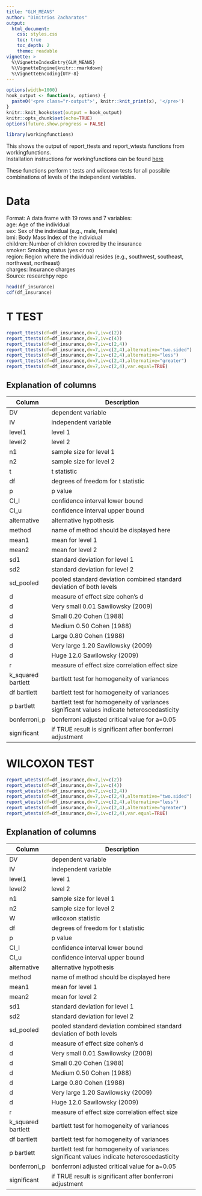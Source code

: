 ```yaml
---
title: "GLM_MEANS"
author: "Dimitrios Zacharatos"
output:
  html_document:
    css: styles.css
    toc: true
    toc_depth: 2
    theme: readable
vignette: >
  %\VignetteIndexEntry{GLM_MEANS}
  %\VignetteEngine{knitr::rmarkdown}
  %\VignetteEncoding{UTF-8}
---
```


```r
options(width=1000)
hook_output <- function(x, options) {
  paste0('<pre class="r-output">', knitr::knit_print(x), '</pre>')
}
knitr::knit_hooks$set(output = hook_output)
knitr::opts_chunk$set(echo=TRUE)
options(future.show.progress = FALSE)
```

```r
library(workingfunctions)
```

This shows the output of report_ttests and report_wtests functions from workingfunctions.  
Installation instructions for workingfunctions can be found [here](https://github.com/sedzinfo/workingfunctions)

These functions perform t tests and wilcoxon tests for all possible combinations of levels of the independent variables.

# Data
Format: A data frame with 19 rows and 7 variables:  
age: Age of the individual  
sex: Sex of the individual (e.g., male, female)  
bmi: Body Mass Index of the individual  
children: Number of children covered by the insurance  
smoker: Smoking status (yes or no)  
region: Region where the individual resides (e.g., southwest, southeast, northwest, northeast)  
charges: Insurance charges  
Source: researchpy repo  

```r
head(df_insurance)
cdf(df_insurance)
```

# T TEST
```r
report_ttests(df=df_insurance,dv=7,iv=c(2))
report_ttests(df=df_insurance,dv=7,iv=c(4))
report_ttests(df=df_insurance,dv=7,iv=c(2,4))
report_ttests(df=df_insurance,dv=7,iv=c(2,4),alternative="two.sided")
report_ttests(df=df_insurance,dv=7,iv=c(2,4),alternative="less")
report_ttests(df=df_insurance,dv=7,iv=c(2,4),alternative="greater")
report_ttests(df=df_insurance,dv=7,iv=c(2,4),var.equal=TRUE)
```

## Explanation of columns
| Column   | Description                                                                 |
|----------|-----------------------------------------------------------------------------|
|DV                  |dependent variable|
|IV                  |independent variable|
|level1              |level 1|
|level2              |level 2|
|n1                  |sample size for level 1|
|n2                  |sample size for level 2|
|t                   |t statistic|
|df                  |degrees of freedom for t statistic|
|p                   |p value|
|CI_l                |confidence interval lower bound|
|CI_u                |confidence interval upper bound|
|alternative         |alternative hypothesis|
|method              |name of method should be displayed here|
|mean1               |mean for level 1|
|mean2               |mean for level 2|
|sd1                 |standard deviation for level 1|
|sd2                 |standard deviation for level 2|
|sd_pooled           |pooled standard deviation combined standard deviation of both levels|
|d                   |measure of effect size cohen's d|
|d                   |Very small 0.01 Sawilowsky (2009)|
|d                   |Small 0.20 Cohen (1988)|
|d                   |Medium 0.50 Cohen (1988)|
|d                   |Large 0.80 Cohen (1988)|
|d                   |Very large 1.20 Sawilowsky (2009)|
|d                   |Huge 12.0 Sawilowsky (2009)|
|r                   |measure of effect size correlation effect size|
|k_squared bartlett  |bartlett test for homogeneity of variances|
|df bartlett         |bartlett test for homogeneity of variances|
|p bartlett          |bartlett test for homogeneity of variances significant values indicate heteroscedasticity|
|bonferroni_p        |bonferroni adjusted critical value for a=0.05|
|significant         |if TRUE result is significant after bonferroni adjustment|

# WILCOXON TEST
```r
report_wtests(df=df_insurance,dv=7,iv=c(2))
report_wtests(df=df_insurance,dv=7,iv=c(4))
report_wtests(df=df_insurance,dv=7,iv=c(2,4))
report_wtests(df=df_insurance,dv=7,iv=c(2,4),alternative="two.sided")
report_wtests(df=df_insurance,dv=7,iv=c(2,4),alternative="less")
report_wtests(df=df_insurance,dv=7,iv=c(2,4),alternative="greater")
report_wtests(df=df_insurance,dv=7,iv=c(2,4),var.equal=TRUE)
```

## Explanation of columns
| Column   | Description                                                                 |
|----------|-----------------------------------------------------------------------------|
|DV                  |dependent variable|
|IV                  |independent variable|
|level1              |level 1|
|level2              |level 2|
|n1                  |sample size for level 1|
|n2                  |sample size for level 2|
|W                   |wilcoxon statistic|
|df                  |degrees of freedom for t statistic|
|p                   |p value|
|CI_l                |confidence interval lower bound|
|CI_u                |confidence interval upper bound|
|alternative         |alternative hypothesis|
|method              |name of method should be displayed here|
|mean1               |mean for level 1|
|mean2               |mean for level 2|
|sd1                 |standard deviation for level 1|
|sd2                 |standard deviation for level 2|
|sd_pooled           |pooled standard deviation combined standard deviation of both levels|
|d                   |measure of effect size cohen's d|
|d                   |Very small 0.01 Sawilowsky (2009)|
|d                   |Small 0.20 Cohen (1988)|
|d                   |Medium 0.50 Cohen (1988)|
|d                   |Large 0.80 Cohen (1988)|
|d                   |Very large 1.20 Sawilowsky (2009)|
|d                   |Huge 12.0 Sawilowsky (2009)|
|r                   |measure of effect size correlation effect size|
|k_squared bartlett  |bartlett test for homogeneity of variances|
|df bartlett         |bartlett test for homogeneity of variances|
|p bartlett          |bartlett test for homogeneity of variances significant values indicate heteroscedasticity|
|bonferroni_p        |bonferroni adjusted critical value for a=0.05|
|significant         |if TRUE result is significant after bonferroni adjustment|
